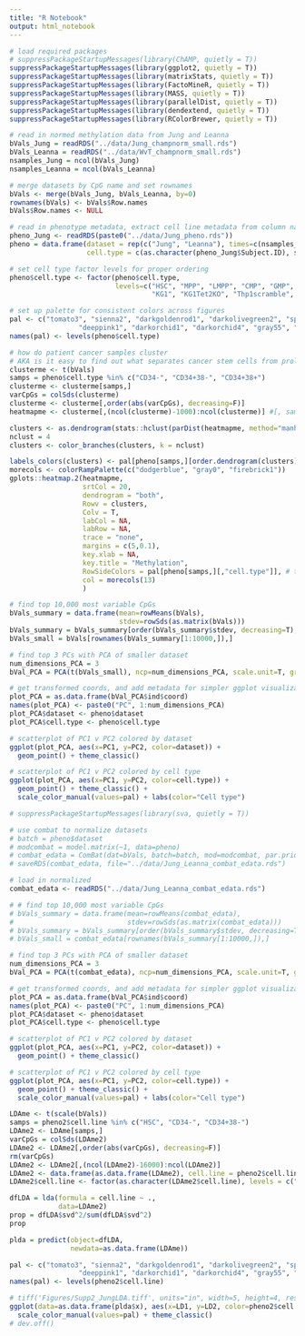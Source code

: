 ```yaml
---
title: "R Notebook"
output: html_notebook
---
```


```r
# load required packages
# suppressPackageStartupMessages(library(ChAMP, quietly = T))
suppressPackageStartupMessages(library(ggplot2, quietly = T))
suppressPackageStartupMessages(library(matrixStats, quietly = T))
suppressPackageStartupMessages(library(FactoMineR, quietly = T))
suppressPackageStartupMessages(library(MASS, quietly = T))
suppressPackageStartupMessages(library(parallelDist, quietly = T))
suppressPackageStartupMessages(library(dendextend, quietly = T))
suppressPackageStartupMessages(library(RColorBrewer, quietly = T))

# read in normed methylation data from Jung and Leanna
bVals_Jung = readRDS("../data/Jung_champnorm_small.rds")
bVals_Leanna = readRDS("../data/WvT_champnorm_small.rds")
nsamples_Jung = ncol(bVals_Jung)
nsamples_Leanna = ncol(bVals_Leanna)

# merge datasets by CpG name and set rownames
bVals <- merge(bVals_Jung, bVals_Leanna, by=0)
rownames(bVals) <- bVals$Row.names
bVals$Row.names <- NULL

# read in phenotype metadata, extract cell line metadata from column names
pheno_Jung <- readRDS(paste0("../data/Jung_pheno.rds"))
pheno = data.frame(dataset = rep(c("Jung", "Leanna"), times=c(nsamples_Jung, nsamples_Leanna)),
                   cell.type = c(as.character(pheno_Jung$Subject.ID), sapply(strsplit(names(bVals)[(nsamples_Jung+1):ncol(bVals)], "[.-]"), "[", 1)))

# set cell type factor levels for proper ordering
pheno$cell.type <- factor(pheno$cell.type, 
                          levels=c("HSC", "MPP", "LMPP", "CMP", "GMP", "MEP", "CD34-", "CD34+38+", "CD34+38-", 
                                   "KG1", "KG1Tet2KO", "Thp1scramble", "Thp1Tet2KD"))

# set up palette for consistent colors across figures
pal <- c("tomato3", "sienna2", "darkgoldenrod1", "darkolivegreen2", "springgreen3", "mediumseagreen", 
                 "deeppink1", "darkorchid1", "darkorchid4", "gray55", "firebrick3", "deepskyblue1", "deepskyblue3")
names(pal) <- levels(pheno$cell.type)

```


```r
# how do patient cancer samples cluster
# AKA is it easy to find out what separates cancer stem cells from proliferative cancer cells?
clusterme <- t(bVals)
samps = pheno$cell.type %in% c("CD34-", "CD34+38-", "CD34+38+")
clusterme <- clusterme[samps,]
varCpGs = colSds(clusterme)
clusterme <- clusterme[,order(abs(varCpGs), decreasing=F)]
heatmapme <- clusterme[,(ncol(clusterme)-1000):ncol(clusterme)] #[, sample(1:ncol(clusterme), ncol(clusterme)/50)]

clusters <- as.dendrogram(stats::hclust(parDist(heatmapme, method="manhattan"), method="complete"))
nclust = 4
clusters <- color_branches(clusters, k = nclust)

labels_colors(clusters) <- pal[pheno[samps,][order.dendrogram(clusters), "cell.type"]]
morecols <- colorRampPalette(c("dodgerblue", "gray0", "firebrick1"))
gplots::heatmap.2(heatmapme, 
                  srtCol = 20,
                  dendrogram = "both",
                  Rowv = clusters,
                  Colv = T,
                  labCol = NA,
                  labRow = NA,
                  trace = "none",          
                  margins = c(5,0.1),      
                  key.xlab = NA,
                  key.title = "Methylation",
                  RowSideColors = pal[pheno[samps,][,"cell.type"]], # to add nice colored strips
                  col = morecols(13)
                  )

```


```r
# find top 10,000 most variable CpGs
bVals_summary = data.frame(mean=rowMeans(bVals), 
                           stdev=rowSds(as.matrix(bVals)))
bVals_summary = bVals_summary[order(bVals_summary$stdev, decreasing=T),]
bVals_small = bVals[rownames(bVals_summary[1:10000,]),]

# find top 3 PCs with PCA of smaller dataset
num_dimensions_PCA = 3
bVal_PCA = PCA(t(bVals_small), ncp=num_dimensions_PCA, scale.unit=T, graph=F)

# get transformed coords, and add metadata for simpler ggplot visualization
plot_PCA = as.data.frame(bVal_PCA$ind$coord)
names(plot_PCA) <- paste0("PC", 1:num_dimensions_PCA)
plot_PCA$dataset <- pheno$dataset
plot_PCA$cell.type <- pheno$cell.type

# scatterplot of PC1 v PC2 colored by dataset
ggplot(plot_PCA, aes(x=PC1, y=PC2, color=dataset)) +
  geom_point() + theme_classic()

# scatterplot of PC1 v PC2 colored by cell type
ggplot(plot_PCA, aes(x=PC1, y=PC2, color=cell.type)) +
  geom_point() + theme_classic() +
  scale_color_manual(values=pal) + labs(color="Cell type")

```


```r
# suppressPackageStartupMessages(library(sva, quietly = T))

# use combat to normalize datasets
# batch = pheno$dataset
# modcombat = model.matrix(~1, data=pheno)
# combat_edata = ComBat(dat=bVals, batch=batch, mod=modcombat, par.prior=TRUE, prior.plots=FALSE)
# saveRDS(combat_edata, file="../data/Jung_Leanna_combat_edata.rds")

```



```r
# load in normalized 
combat_edata <- readRDS("../data/Jung_Leanna_combat_edata.rds")

# # find top 10,000 most variable CpGs
# bVals_summary = data.frame(mean=rowMeans(combat_edata), 
#                            stdev=rowSds(as.matrix(combat_edata)))
# bVals_summary = bVals_summary[order(bVals_summary$stdev, decreasing=T),]
# bVals_small = combat_edata[rownames(bVals_summary[1:10000,]),]

# find top 3 PCs with PCA of smaller dataset
num_dimensions_PCA = 3
bVal_PCA = PCA(t(combat_edata), ncp=num_dimensions_PCA, scale.unit=T, graph=F)

# get transformed coords, and add metadata for simpler ggplot visualization
plot_PCA = as.data.frame(bVal_PCA$ind$coord)
names(plot_PCA) <- paste0("PC", 1:num_dimensions_PCA)
plot_PCA$dataset <- pheno$dataset
plot_PCA$cell.type <- pheno$cell.type

# scatterplot of PC1 v PC2 colored by dataset
ggplot(plot_PCA, aes(x=PC1, y=PC2, color=dataset)) +
  geom_point() + theme_classic()

# scatterplot of PC1 v PC2 colored by cell type
ggplot(plot_PCA, aes(x=PC1, y=PC2, color=cell.type)) +
  geom_point() + theme_classic() +
  scale_color_manual(values=pal) + labs(color="Cell type")

```

```r


LDAme <- t(scale(bVals))
samps = pheno2$cell.line %in% c("HSC", "CD34-", "CD34+38-")
LDAme2 <- LDAme[samps,]
varCpGs = colSds(LDAme2)
LDAme2 <- LDAme2[,order(abs(varCpGs), decreasing=F)]
rm(varCpGs)
LDAme2 <- LDAme2[,(ncol(LDAme2)-16000):ncol(LDAme2)]
LDAme2 <- data.frame(as.data.frame(LDAme2), cell.line = pheno2$cell.line[samps])
LDAme2$cell.line <- factor(as.character(LDAme2$cell.line), levels = c("HSC", "MPP", "LMPP", "CMP", "GMP", "MEP", "CD34-", "CD34+38+", "CD34+38-"))

dfLDA = lda(formula = cell.line ~ .,
            data=LDAme2)
prop = dfLDA$svd^2/sum(dfLDA$svd^2)
prop 

plda = predict(object=dfLDA,
               newdata=as.data.frame(LDAme))

pal <- c("tomato3", "sienna2", "darkgoldenrod1", "darkolivegreen2", "springgreen3", "mediumseagreen", 
                 "deeppink1", "darkorchid1", "darkorchid4", "gray55", "firebrick3", "deepskyblue1", "deepskyblue3")
names(pal) <- levels(pheno2$cell.line)

# tiff('Figures/Supp2_JungLDA.tiff', units="in", width=5, height=4, res=300, compression = 'lzw')
ggplot(data=as.data.frame(plda$x), aes(x=LD1, y=LD2, color=pheno2$cell.line)) + geom_point() +
  scale_color_manual(values=pal) + theme_classic()
# dev.off()


```

